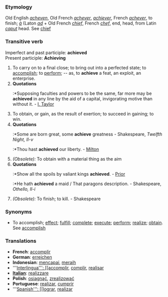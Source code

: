 ===Etymology===
Old English ''[[acheven]]'', Old French ''[[achever]]'', ''[[achiever]]'', French ''[[achever]]'', to finish; ''[[à]]'' (Laton ''[[ad]]'' + Old French ''[[chief]]'', French ''[[chef]]'', end, head, from Latin ''[[caput]]'' head. See [[chief]]
===Transitive verb===
Imperfect and past participle: '''achieved''' <br>
Present participle: '''Achieving'''
#To carry on to a final close; to bring out into a perfected state; to [[accomplish]]; to [[perform]]; -- as, to '''achieve''' a feat, an exploit, an enterprise.
#'''Quotations'''
#:*Supposing faculties and powers to be the same, far more may be '''achieved''' in any line by the aid of a capital, invigorating motive than without it. - [[I. Taylor]]
#To obtain, or gain, as the result of exertion; to succeed in gaining; to win.
#'''Quotations'''
#:*Some are born great, some '''achieve''' greatness - Shakespeare, ''Twelfth Night, II-v''
#:*Thou hast '''achieved''' our liberty. - [[Milton]]
#''(Obsolete):'' To obtain with a material thing as the aim
#'''Quotations'''
#:*Show all the spoils by valiant kings '''achieved'''. - [[Prior]]
#:*He hath '''achieved''' a maid / That paragons description. - Shakespeare, ''Othello, II-i''
#''(Obsolete):'' To finish; to kill. - Shakespeare
===Synonyms===
*To accomplish; [[effect]]; [[fulfill]]; [[complete]]; [[execute]]; [[perform]]; [[realize]]; [[obtain]]. See [[accomplish]]

=== Translations ===
*'''French''': [[accomplir]] 
*'''German''': [[erreichen]] 
*'''Indonesian''': [[capai|mencapai]], [[raih|meraih]]
*'''[[Interlingua''': [[accomplir]], [[complir]], [[realisar]] 
*'''[[Italian]]''': [[realizzare]] 
*'''Polish''': [[osiągnąć]], [[zrealizować]]
*'''Portuguese''': [[realizar]], [[cumprir]]
*'''[[Spanish''': [[lograr]], [[realizar]]